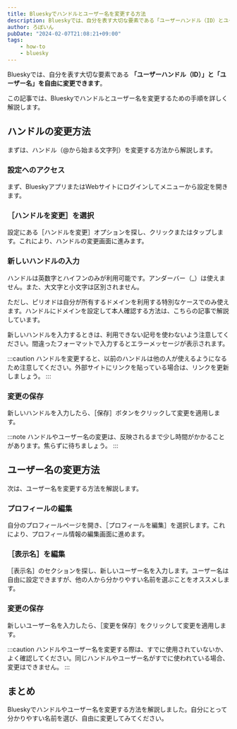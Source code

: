 ```yaml
---
title: Blueskyでハンドルとユーザー名を変更する方法
description: Blueskyでは、自分を表す大切な要素である「ユーザーハンドル（ID）とユーザー名」を自由に変更できます。この記事では、Blueskyでハンドルとユーザー名を変更するための手順を詳しく解説します。
author: ろぼいん
pubDate: "2024-02-07T21:08:21+09:00"
tags:
    - how-to
    - bluesky
---
```



Blueskyでは、自分を表す大切な要素である **「ユーザーハンドル（ID）」と「ユーザー名」を自由に変更できます**。

この記事では、Blueskyでハンドルとユーザー名を変更するための手順を詳しく解説します。

## ハンドルの変更方法

まずは、ハンドル（@から始まる文字列）を変更する方法から解説します。

### 設定へのアクセス

まず、BlueskyアプリまたはWebサイトにログインしてメニューから設定を開きます。

### ［ハンドルを変更］を選択

設定にある［ハンドルを変更］オプションを探し、クリックまたはタップします。これにより、ハンドルの変更画面に進みます。

### 新しいハンドルの入力

ハンドルは英数字とハイフンのみが利用可能です。アンダーバー（_）は使えません。また、大文字と小文字は区別されません。

ただし、ピリオドは自分が所有するドメインを利用する特別なケースでのみ使えます。ハンドルにドメインを設定して本人確認する方法は、こちらの記事で解説しています。

<ArticleCard link="/article/2024/02/07/how-to-identify-yourself-in-bluesky/" />

新しいハンドルを入力するときは、利用できない記号を使わないよう注意してください。間違ったフォーマットで入力するとエラーメッセージが表示されます。

:::caution
ハンドルを変更すると、以前のハンドルは他の人が使えるようになるため注意してください。外部サイトにリンクを貼っている場合は、リンクを更新しましょう。
:::

### 変更の保存

新しいハンドルを入力したら、［保存］ボタンをクリックして変更を適用します。

:::note
ハンドルやユーザー名の変更は、反映されるまで少し時間がかかることがあります。焦らずに待ちましょう。
:::

## ユーザー名の変更方法

次は、ユーザー名を変更する方法を解説します。

### プロフィールの編集

自分のプロフィールページを開き、［プロフィールを編集］を選択します。これにより、プロフィール情報の編集画面に進めます。

### ［表示名］を編集

［表示名］のセクションを探し、新しいユーザー名を入力します。ユーザー名は自由に設定できますが、他の人から分かりやすい名前を選ぶことをオススメします。

### 変更の保存

新しいユーザー名を入力したら、［変更を保存］をクリックして変更を適用します。

:::caution
ハンドルやユーザー名を変更する際は、すでに使用されていないか、よく確認してください。同じハンドルやユーザー名がすでに使われている場合、変更はできません。
:::

## まとめ

Blueskyでハンドルやユーザー名を変更する方法を解説しました。自分にとって分かりやすい名前を選び、自由に変更してみてください。
